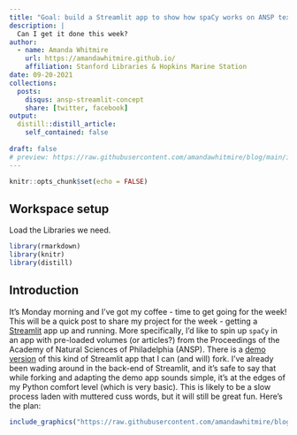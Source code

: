 ```yaml
---
title: "Goal: build a Streamlit app to show how spaCy works on ANSP texts"
description: |
  Can I get it done this week? 
author:
  - name: Amanda Whitmire
    url: https://amandawhitmire.github.io/
    affiliation: Stanford Libraries & Hopkins Marine Station
date: 09-20-2021
collections:
  posts:
    disqus: ansp-streamlit-concept
    share: [twitter, facebook]
output:
  distill::distill_article:
    self_contained: false
    
draft: false
# preview: https://raw.githubusercontent.com/amandawhitmire/blog/main/images/ansp-taxa-raw.jpg
---
```


```r
knitr::opts_chunk$set(echo = FALSE)
```

## Workspace setup

Load the Libraries we need.

```r
library(rmarkdown)
library(knitr)
library(distill)
```

## Introduction

It's Monday morning and I've got my coffee - time to get going for the week! This will be a quick post to share my project for the week - getting a [Streamlit](https://streamlit.io/) app up and running. More specifically, I'd like to spin up `spaCy` in an app with pre-loaded volumes (or articles?) from the Proceedings of the Academy of Natural Sciences of Philadelphia (ANSP). There is a [demo version](https://share.streamlit.io/ines/spacy-streamlit-demo/app.py) of this kind of Streamlit app that I can (and will) fork. I've already been wading around in the back-end of Streamlit, and it's safe to say that while forking and adapting the demo app sounds simple, it's at the edges of my Python comfort level (which is very basic). This is likely to be a slow process laden with muttered cuss words, but it will still be great fun. Here's the plan:
 
```r
include_graphics("https://raw.githubusercontent.com/amandawhitmire/blog/main/images/ansp-taxa-streamlit-concept.jpeg")
```
